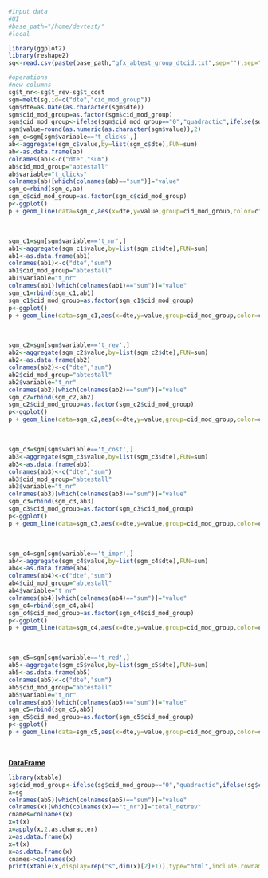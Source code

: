 ```r
#input data
#UI
#base_path="/home/devtest/"
#local

library(ggplot2)
library(reshape2)
sg<-read.csv(paste(base_path,"gfx_abtest_group_dtcid.txt",sep=""),sep="\t")
```
```r
#operations
#new columns
sg$t_nr<-sg$t_rev-sg$t_cost
sgm=melt(sg,id=c("dte","cid_mod_group"))
sgm$dte=as.Date(as.character(sgm$dte))
sgm$cid_mod_group=as.factor(sgm$cid_mod_group)
sgm$cid_mod_group<-ifelse(sgm$cid_mod_group=="0","quadractic",ifelse(sgm$cid_mod_group=="1","quadratic_simulator","quadratic_synthscore"))
sgm$value=round(as.numeric(as.character(sgm$value)),2)
sgm_c=sgm[sgm$variable=='t_clicks',]
ab<-aggregate(sgm_c$value,by=list(sgm_c$dte),FUN=sum)
ab<-as.data.frame(ab)
colnames(ab)<-c("dte","sum")
ab$cid_mod_group="abtestall"
ab$variable="t_clicks"
colnames(ab)[which(colnames(ab)=="sum")]="value"
sgm_c=rbind(sgm_c,ab)
sgm_c$cid_mod_group=as.factor(sgm_c$cid_mod_group)
p<-ggplot()
p + geom_line(data=sgm_c,aes(x=dte,y=value,group=cid_mod_group,color=cid_mod_group))+xlab("Date")+ylab("Sum of Clicks")+ggtitle("Sum of Clicks per date for each cid group analysis")
```
<br/>

```r
sgm_c1=sgm[sgm$variable=='t_nr',]
ab1<-aggregate(sgm_c1$value,by=list(sgm_c1$dte),FUN=sum)
ab1<-as.data.frame(ab1)
colnames(ab1)<-c("dte","sum")
ab1$cid_mod_group="abtestall"
ab1$variable="t_nr"
colnames(ab1)[which(colnames(ab1)=="sum")]="value"
sgm_c1=rbind(sgm_c1,ab1)
sgm_c1$cid_mod_group=as.factor(sgm_c1$cid_mod_group)
p<-ggplot()
p + geom_line(data=sgm_c1,aes(x=dte,y=value,group=cid_mod_group,color=cid_mod_group))+xlab("Date")+ylab("Sum of Net_Revenue")+ggtitle("Sum of Net Revenue per date for each cid group analysis")
```
<br/>

```r
sgm_c2=sgm[sgm$variable=='t_rev',]
ab2<-aggregate(sgm_c2$value,by=list(sgm_c2$dte),FUN=sum)
ab2<-as.data.frame(ab2)
colnames(ab2)<-c("dte","sum")
ab2$cid_mod_group="abtestall"
ab2$variable="t_nr"
colnames(ab2)[which(colnames(ab2)=="sum")]="value"
sgm_c2=rbind(sgm_c2,ab2)
sgm_c2$cid_mod_group=as.factor(sgm_c2$cid_mod_group)
p<-ggplot()
p + geom_line(data=sgm_c2,aes(x=dte,y=value,group=cid_mod_group,color=cid_mod_group))+xlab("Date")+ylab("Sum of Revenue")+ggtitle("Sum of Revenue per date for each cid group analysis")
```
<br/>

```r
sgm_c3=sgm[sgm$variable=='t_cost',]
ab3<-aggregate(sgm_c3$value,by=list(sgm_c3$dte),FUN=sum)
ab3<-as.data.frame(ab3)
colnames(ab3)<-c("dte","sum")
ab3$cid_mod_group="abtestall"
ab3$variable="t_nr"
colnames(ab3)[which(colnames(ab3)=="sum")]="value"
sgm_c3=rbind(sgm_c3,ab3)
sgm_c3$cid_mod_group=as.factor(sgm_c3$cid_mod_group)
p<-ggplot()
p + geom_line(data=sgm_c3,aes(x=dte,y=value,group=cid_mod_group,color=cid_mod_group))+xlab("Date")+ylab("Sum of Cost")+ggtitle("Sum of Cost per date for each cid group analysis")
```
<br/>

```r
sgm_c4=sgm[sgm$variable=='t_impr',]
ab4<-aggregate(sgm_c4$value,by=list(sgm_c4$dte),FUN=sum)
ab4<-as.data.frame(ab4)
colnames(ab4)<-c("dte","sum")
ab4$cid_mod_group="abtestall"
ab4$variable="t_nr"
colnames(ab4)[which(colnames(ab4)=="sum")]="value"
sgm_c4=rbind(sgm_c4,ab4)
sgm_c4$cid_mod_group=as.factor(sgm_c4$cid_mod_group)
p<-ggplot()
p + geom_line(data=sgm_c4,aes(x=dte,y=value,group=cid_mod_group,color=cid_mod_group))+xlab("Date")+ylab("Sum of Imressions")+ggtitle("Sum of Impressions per date for each cid group analysis")
```
<br/>


```r
sgm_c5=sgm[sgm$variable=='t_red',]
ab5<-aggregate(sgm_c5$value,by=list(sgm_c5$dte),FUN=sum)
ab5<-as.data.frame(ab5)
colnames(ab5)<-c("dte","sum")
ab5$cid_mod_group="abtestall"
ab5$variable="t_nr"
colnames(ab5)[which(colnames(ab5)=="sum")]="value"
sgm_c5=rbind(sgm_c5,ab5)
sgm_c5$cid_mod_group=as.factor(sgm_c5$cid_mod_group)
p<-ggplot()
p + geom_line(data=sgm_c5,aes(x=dte,y=value,group=cid_mod_group,color=cid_mod_group))+xlab("Date")+ylab("Sum of Redirects")+ggtitle("Sum of Redirects per date for each cid group analysis")
```
<br/>

<p><b><u> DataFrame</u></b></p>
```r
library(xtable)
sg$cid_mod_group<-ifelse(sg$cid_mod_group=="0","quadractic",ifelse(sg$cid_mod_group=="1","quadratic_simulator","quadratic_synthscore"))
x=sg
colnames(ab5)[which(colnames(ab5)=="sum")]="value"
colnames(x)[which(colnames(x)=="t_nr")]="total_netrev"
cnames=colnames(x)
x=t(x)
x=apply(x,2,as.character)
x=as.data.frame(x)
x=t(x)
x=as.data.frame(x)
cnames->colnames(x)
print(xtable(x,display=rep("s",dim(x)[2]+1)),type="html",include.rownames=FALSE)
```
<br/>